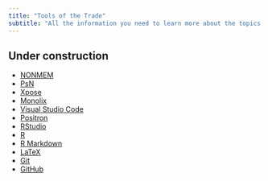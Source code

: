```yaml
---
title: "Tools of the Trade"
subtitle: "All the information you need to learn more about the topics covered on this page."
---
```


:::{.callout-caution}
# Under construction
:::

* [NONMEM](https://nonmem.iconplc.com/)
* [PsN](https://uupharmacometrics.github.io/PsN/)
* [Xpose](https://xpose.sourceforge.io/)
* [Monolix](https://monolix.lixoft.com/)
* [Visual Studio Code](https://code.visualstudio.com)
* [Positron](https://github.com/posit-dev/positron)
* [RStudio](https://rstudio.com/)
* [R](https://www.r-project.org/)
* [R Markdown](https://rmarkdown.rstudio.com/)
* [LaTeX](https://www.latex-project.org/)
* [Git](https://git-scm.com/)
* [GitHub](https://github.com/)
